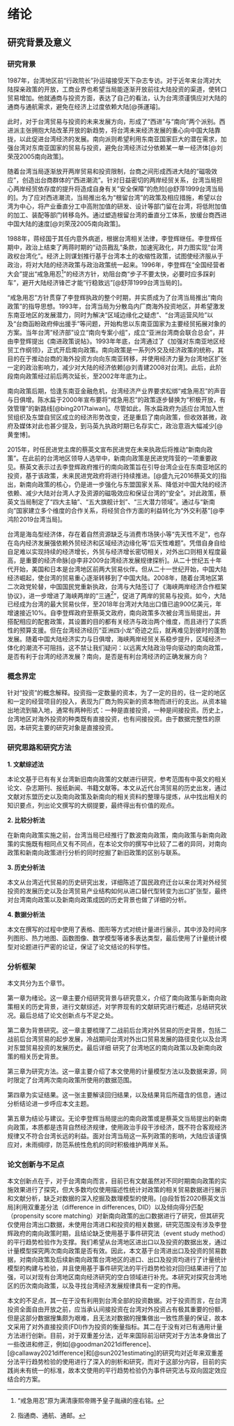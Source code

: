 # 绪论

## 研究背景及意义

### 研究背景

1987年，台湾地区前“行政院长”孙运璿接受天下杂志专访。对于近年来台湾对大陆探亲政策的开放，工商业界也希望当局能逐渐开放前往大陆投资的渠道，使转口贸易增加。他就通商与投资方面，表达了自己的看法，认为台湾须谨慎应对大陆的通商与通航需求，避免在经济上过度依赖大陆[@孫運璿]。

此时，对于台湾贸易与投资的未来发展方向，形成了“西进”与“南向”两个派别。西进派主张拥抱大陆改革开放的新趋势，将台湾未来经济发展的重心向中国大陆靠拢，以此促进台湾经济的发展。南向派则希望利用东南亚国家巨大的潜在需求，加强台湾对东南亚国家的贸易与投资，避免台湾经济过分依赖某一单一经济体[@刘荣茂2005南向政策]。

随着台湾当局逐渐放开两岸贸易和投资限制，台商之间形成西进大陆的“磁吸效应”，创造出台商群体的“西进潮流”。针对日益密切的两岸经贸关系，台湾当局担心两岸经贸依存度的提升将造成自身有关"安全保障"的危险[@舒萍1999台湾当局的]。为了应对西进潮流，当局推出名为“根留台湾”的政策及相应措施，希望以台湾为中心，将产业垂直分工中高附加值的研发、设计等部门留在台湾，将低附加值的加工、装配等部门转移岛外。通过塑造根留台湾的垂直分工体系，放缓台商西进中国大陆的速度[@刘荣茂2005南向政策]。

1988年，蒋经国于其任内意外病逝，根据台湾相关法律，李登辉继任。李登辉任期中，政治上结束了两蒋时期的“动员戡乱”条款，加速宪政化，并力图实现“台湾政权台湾化”。经济上则谋划推行基于台湾本土的收缩性政策，试图使经济服从于政治，将对大陆的经济政策与政治政策统一起来。1996年，李登辉在“全国经营者大会”提出“戒急用忍^[“戒急用忍”原为满清康熙帝赐予皇子胤禛的座右铭。]”的经济方针，劝阻台商“步子不要太快，必要时应多踩刹车”，避开大陆经济锋芒才能“行稳致远”[@舒萍1999台湾当局的]。

“戒急用忍”方针贯穿了李登辉执政的整个时期，并实质成为了台湾当局推出“南向政策”的指导思想。1993年，台湾当局为分散岛内厂商海外投资地区，并希望激发东南亚地区的发展潜力，同时为解决“区域边缘化之疑虑”、“台湾运营风险”以及“台商函盼政府伸出援手”等问题，开始构思以东南亚国家为主要经贸拓展对象的方案。当年台湾"经济部"设立“南向专案小组”，成立“亚洲台湾商会联合总会”，并由李登辉提出《南进政策说帖》。1993年年底，台湾通过了《加强对东南亚地区经贸工作纲领》，正式开启南向政策。南向政策是一系列外交及经济政策的统称，其目的在于推动台商的海外投资方向向东南亚转移，并使用经济力量为台湾地区扩张一定的政治影响力，减少对大陆的经济依赖[@刘青建2008对台湾]。此后，此阶段南向政策经过前后两次延长，至2002年年底为止。

南向政策后期，恰逢东南亚金融危机，台湾经济产业界要求松绑“戒急用忍”的声音与日俱增。陈水扁于2000年宣布要将“戒急用忍”的政策逐步替换为“积极开放，有效管理”的新路线[@bing2017taiwan]。尽管如此，陈水扁政府为适应台湾加入世贸组织及东盟自贸区成立的经济形势改变，还是重启了南向政策，但收效甚微，政府及媒体对此也甚少提及，到马英九执政时期已名存实亡，政治意涵大幅减少[@黄奎博]。

2015年，时任民进党主席的蔡英文宣布民进党在未来执政后将推动“新南向政策”。在此前的台湾地区领导人选举中，新南向政策是民进党阵营的一项重要政见。蔡英文表示过去李登辉政府推行的南向政策旨在引导台湾企业在东南亚地区的投资，基于该政策，未来民进党政府将进行持续推进。[@盛九元2016蔡英文的]指出，新南向政策的核心，仍是进一步强化与东盟国家关系、降低对中国大陆的经济依赖、减少大陆对台湾人才及资源的磁吸效应和保证台湾的“安全”。对此政策，蔡英文当局制定了“四大主轴”、“五大旗舰计划”、“三大潜力领域”。通过与“新南向”国家建立多个维度的合作关系，将经贸合作方面的利益转化为“外交利基”[@李鸿阶2019台湾当局]。

台湾是海岛型经济体，存在着自然资源缺乏与消费市场狭小等“先天性不足”，也存在岛内经济发展强依赖外贸经济和区域经济边缘化等“后天性难题”。凭借自身自给自足难以实现持续的经济增长，外贸与经济增长密切相关，对外出口则相关程度最高，是重要的经济命脉[@李非2009台湾经济发展规律探析]。从二十世纪五十年代开始，美国和日本是台湾地区前两大贸易伙伴。但从二十一世纪开始，中国大陆经济崛起，使台湾的贸易重心逐渐转移到了中国大陆。2008年，随着台湾地区第二次政党轮替，中国国民党重新执政，台湾与大陆签订了《海峡两岸经济合作框架协议》，进一步增进了海峡两岸的“三通^[指通商、通航、通邮。]”，促进了两岸的贸易与投资。如今，大陆已经成为台湾的最大贸易伙伴，至2018年台湾对大陆出口值已逾900亿美元，年增速接近10%。自李登辉政府至蔡英文政府，南向政策多次被台湾当局提出，并搭配相应的配套政策，其设置的目的都有关经济与政治两个维度，而且进行了实质性的预算支援。但在台湾经济经历“亚洲四小龙”奇迹之后，就再难见到彼时的蓬勃发展。随着中国大陆经济实力与日俱增，海峡两岸经贸关系稳步提升，区域经济一体化的潮流不可阻挡，这不禁让我们疑问：以远离大陆政治导向驱动的南向政策，是否有利于台湾的经济发展？南向，是否是有利台湾经济的正确发展方向？

### 概念界定

针对“投资”的概念解释。投资指一定数量的资本，为了一定的目的，往一定的地区和一定的经营项目的投入，表现为厂商为购买新的资本物而进行的支出。从资本输出地流到输入地，通常有两种形式：一种是直接投资，一种是间接投资。历史上，台湾地区对海外投资的种类既有直接投资，也有间接投资。由于数据完整性的原因，本研究主要的研究对象是直接投资。

### 研究思路和研究方法

**1. 文献综述法**

本论文基于已有有关台湾新旧南向政策的文献进行研究，参考范围有中英文的相关论文、杂志期刊、报纸新闻、书籍文献等。本文从近代台湾贸易的历史出发，通过文献对东盟历史以及南向政策及新南向的相关资料的整理与提炼，从中找出相关的知识要点，列出论文撰写的大纲提要，最终得出有价值的观点。

**2. 比较分析法**

在新南向政策实施之前，台湾当局已经推行了数波南向政策，南向政策与新南向政策的实施既有相同点又有不同点，在本论文你的撰写中比较了二者的异同，对南向政策和新南向政策进行分析的同时挖掘了新旧政策的区别与联系。

**3. 历史分析法**

本文从台湾近代贸易的历史研究出发，详细陈述了国民政府迁台以来台湾对外经贸投资的发展历史以及台湾贸易产业结构如何从进口替代型转变为出口扩张型，最终对台湾南向政策以及新南向政策成因的历史背景也做了详细的分析。

**4. 数据分析法**

本文在撰写的过程中使用了表格、图形等方式对统计量进行展示，其中涉及时间序列图形、热力地图、函数图像、数学模型等诸多表达类型，最后使用了计量统计模型对论题进行严密的论证，保证了论文结论的科学性。

### 分析框架

本文共分为五个章节。

第一章为绪论。这一章主要介绍研究背景与研究意义，介绍了南向政策与新南向政策相关的历史背景，进行文献综述，对学界现有的文献研究进行概述，总结研究状况。最后总结了论文创新点与不足之处。

第二章为背景研究。这一章主要梳理了二战前后台湾对外贸易的历史背景，包括二战前后台湾贸易的起步发展，冷战期间台湾对外出口贸易发展的路径变化以及台湾对东盟贸易投资的发展历史。最后详细 研究了台湾地区的南向政策以及新南向政策的相关历史背景。

第三章为研究方法。这一章主要介绍了本文使用的计量模型方法以及数据来源，同时限定了台湾两次南向政策所使用的数据范围。

第四章为实证结果。这一张主要解读回归结果，以及结果背后所蕴含的信息，通过分析结论进一步呼应本文主题。

第五章为结论与建议。无论李登辉当局提出的南向政策或是蔡英文当局提出的新南向政策，本质都是违背自然经济规律，使用政治手段干涉经济，既不符合客观经济规律又不符合台湾长远的利益。面对台湾当局这一系列政策的影响，大陆应该谨慎应对，未雨绸缪，防范系统性危机的同时积极维护两岸关系。

### 论文创新与不足点

本文创新点在于，对于台湾南向而言，目前已有文献虽然对不同时期南向政策的实施效果进行了探究，但大多数均仅使用描述性统计对政策的相关贸易数据进行展示和文献分析，缺乏对数据的深入挖掘及数理模型的使用。[@段哲哲2020蔡英文当局]利用双重差分法（difference in differences, DID）以及倾向得分匹配（propensity score matching）对新南向政策的出口数据进行了研究，但其研究仅使用台湾出口数据，未使用台湾进口和投资的相关数据，研究范围没有涉及李登辉政府的南向政策时期，且结论缺乏使用基于事件研究法（event study method）的平行趋势检验作为支撑。我们希望从台湾地区进出口以及投资的数据出发，通过计量模型探究两次南向政策是否有效。因此，本文基于台湾进出口及投资的贸易数据，对南向政策及后续新南向政策台湾地区的进口、出口及投资均进行了计量统计模型的构建与检验，并且使用基于事件研究法的平行趋势检验对回归结果进行了加强，可以对现有台湾地区南向经济研究的空白领域进行补充。本研究对探究台湾地区的历次南向政策，以及寻找台湾经济发展规律具有一定的作用。

本文的不足点，其一在于没有利用到台湾全部的投资数据。对于投资而言，在台湾投资全面自由开放之前，应当承认间接投资在台湾对外投资占有极其重要的份额，但是这部分数据搜集颇为艰难，且无法对数据的搜集做出一致性质量的保证，故本文采用了对外直接投资(FDI)作为投资的衡量指标。其二在于没有对已有通用计量方法进行创新。目前，对于双重差分法，近年来国际前沿研究对于方法本身做出了一些改进和修正，例如[@goodman2021difference]、[@callaway2021difference]和[@sun2021estimating]的研究均对近年来双重差分法平行趋势检验的使用进行了深入的剖析和研究，而对于这部分内容，目前的实践尚未有统一的标准，故本文使用的平行趋势检验仍为事件研究法与双向固定效应结合的方案。
